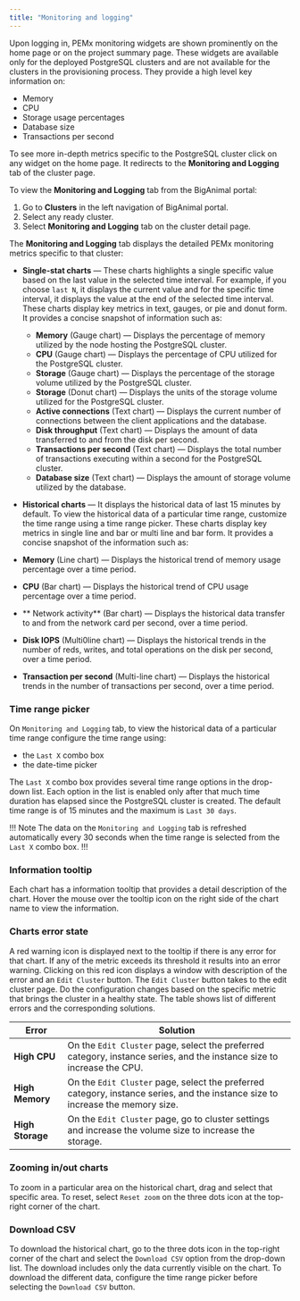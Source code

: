 ```yaml
---
title: "Monitoring and logging"
---
```


Upon logging in, PEMx monitoring widgets are shown prominently on the home page or on the project summary page. These widgets are available only for the deployed PostgreSQL clusters and are not available for the clusters in the provisioning process. They provide a high level key information on:
- Memory
- CPU
- Storage usage percentages
- Database size
- Transactions per second

To see more in-depth metrics specific to the PostgreSQL cluster click on any widget on the home page. It redirects to the **Monitoring and Logging** tab of the cluster page.

To view the **Monitoring and Logging** tab from the BigAnimal portal:

1. Go to **Clusters** in the left navigation of BigAnimal portal. 
2. Select any ready cluster. 
3. Select **Monitoring and Logging** tab on the cluster detail page.

The **Monitoring and Logging** tab displays the detailed PEMx monitoring metrics specific to that cluster:

- **Single-stat charts** &mdash; These charts highlights a single specific value based on the last value in the selected time interval. For example, if you choose ``last N``, it displays the current value and for the specific time interval, it displays the value at the end of the selected time interval. These charts display key metrics in text, gauges, or pie and donut form. It provides a concise snapshot of information such as: 
  - **Memory** (Gauge chart) &mdash; Displays the percentage of memory utilized by the node hosting the PostgreSQL cluster.
  - **CPU** (Gauge chart) &mdash; Displays the percentage of CPU utilized for the PostgreSQL cluster.
  - **Storage** (Gauge chart) &mdash; Displays the percentage of the storage volume utilized by the PostgreSQL cluster.
  - **Storage** (Donut chart) &mdash; Displays the units of the storage volume utilized for the PostgreSQL cluster.
  - **Active connections** (Text chart) &mdash; Displays the current number of connections between the client applications and the database.
  - **Disk throughput** (Text chart) &mdash; Displays the amount of data transferred to and from the disk per second.
  - **Transactions per second** (Text chart) &mdash; Displays the total number of transactions executing within a second for the PostgreSQL cluster.
  - **Database size** (Text chart) &mdash; Displays the amount of storage volume utilized by the database.

- **Historical charts** &mdash; It displays the historical data of last 15 minutes by default. To view the historical data of a particular time range, customize the time range using a time range picker. These charts display key metrics in single line and bar or multi line and bar form. It provides a concise snapshot of the information such as:
- **Memory** (Line chart) &mdash; Displays the historical trend of memory usage percentage over a time period.
- **CPU** (Bar chart) &mdash; Displays the historical trend of CPU usage percentage over a time period.
- ** Network activity** (Bar chart) &mdash; Displays the historical data transfer to and from the network card per second, over a time period.
- **Disk IOPS** (Multi0line chart) &mdash; Displays the historical trends in the number of reds, writes, and total operations on the disk per second, over a time period.
- **Transaction per second** (Multi-line chart) &mdash; Displays the historical trends in the number of transactions per second, over a time period.

### Time range picker

On `Monitoring and Logging` tab, to view the historical data of a particular time range configure the time range using:
- the `Last X` combo box
- the date-time picker

The `Last X` combo box provides several time range options in the drop-down list. Each option in the list is enabled only after that much time duration has elapsed since the PostgreSQL cluster is created. The default time range is of 15 minutes and the maximum is `Last 30 days`.

!!! Note
The data on the `Monitoring and Logging` tab is refreshed automatically every 30 seconds when the time range is selected from the `Last X` combo box.
!!!

### Information tooltip

Each chart has a information tooltip that provides a detail description of the chart. Hover the mouse over the tooltip icon on the right side of the chart name to view the information.

### Charts error state

A red warning icon is displayed next to the tooltip if there is any error for that chart. If any of the metric exceeds its threshold it results into an error warning. Clicking on this red icon displays a window with description of the error and an `Edit Cluster` button. The `Edit Cluster` button takes to the edit cluster page. Do the configuration changes based on the specific metric that brings the cluster in a healthy state. The table shows list of different errors and the corresponding solutions.

| Error  | Solution |
| ------ | -------- |
| **High CPU** | On the `Edit Cluster` page, select the preferred category, instance series, and the instance size to increase the CPU. |
| **High Memory** | On the `Edit Cluster` page, select the preferred category, instance series, and the instance size to increase the memory size. |
| **High Storage** | On the `Edit Cluster` page, go to cluster settings and increase the volume size to increase the storage. |


### Zooming in/out charts

To zoom in a particular area on the historical chart, drag and select that specific area. To reset, select `Reset zoom` on the three dots icon at the top-right corner of the chart.

### Download CSV

To download the historical chart, go to the three dots icon in the top-right corner of the chart and select the `Download CSV` option from the drop-down list. The download includes only the data currently visible on the chart. To download the different data, configure the time range picker before selecting the `Download CSV` button.

